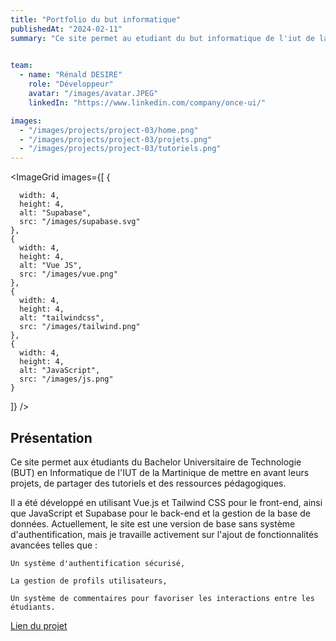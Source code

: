 ```yaml
---
title: "Portfolio du but informatique"
publishedAt: "2024-02-11"
summary: "Ce site permet au etudiant du but informatique de l'iut de la martinique de mettre en avant leurs projets, partager des tutoriels et des ressources"

 
team:
  - name: "Rénald DESIRE"
    role: "Développeur"
    avatar: "/images/avatar.JPEG"
    linkedIn: "https://www.linkedin.com/company/once-ui/"

images:
  - "/images/projects/project-03/home.png"  
  - "/images/projects/project-03/projets.png"  
  - "/images/projects/project-03/tutoriels.png"  
---
```


<ImageGrid 
  images={[
    {
      
      width: 4,
      height: 4,
      alt: "Supabase",
      src: "/images/supabase.svg"
    },
    {
      width: 4,
      height: 4,
      alt: "Vue JS",
      src: "/images/vue.png"
    },
    {
      width: 4,
      height: 4,
      alt: "tailwindcss",
      src: "/images/tailwind.png"
    },
    {
      width: 4,
      height: 4,
      alt: "JavaScript",
      src: "/images/js.png"
    }
  ]}
/>

## Présentation
Ce site permet aux étudiants du Bachelor Universitaire de Technologie (BUT) en Informatique de l'IUT de la Martinique de mettre en avant leurs projets, de partager des tutoriels et des ressources pédagogiques.

Il a été développé en utilisant Vue.js et Tailwind CSS pour le front-end, ainsi que JavaScript et Supabase pour le back-end et la gestion de la base de données. Actuellement, le site est une version de base sans système d'authentification, mais je travaille activement sur l'ajout de fonctionnalités avancées telles que :

    Un système d'authentification sécurisé,

    La gestion de profils utilisateurs,

    Un système de commentaires pour favoriser les interactions entre les étudiants.

 <a href="https://portfoliobutinformatique.netlify.app/" target="_blank" >Lien du projet</a>
            
       

